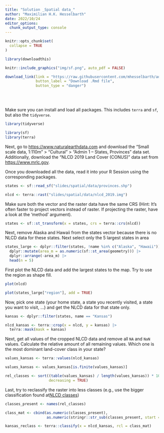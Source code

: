 ```yaml
---
title: "Solution _Spatial data_"
author: "Maximilian H.K. Hesselbarth"
date: 2022/10/24
editor_options: 
  chunk_output_type: console
---
```


```r
knitr::opts_chunk$set(
  collapse = TRUE
)

library(downloadthis)
```

```r
knitr::include_graphics("img/sf.png", auto_pdf = FALSE)
```

```r
download_link(link = "https://raw.githubusercontent.com/mhesselbarth/advanced-r-workshop/main/solution-spatial.Rmd",
              button_label = "Download .Rmd file", 
              button_type = "danger")
```

<br><br>

Make sure you can install and load all packages. This includes `terra` and `sf`, but also the `tidyverse`.

```r
library(tidyverse)

library(sf)
library(terra)
```

Next, go to [https://www.naturalearthdata.com](https://www.naturalearthdata.com) and download the "Small scale data, 1:110m" > "Cultural" > "Admin 1 – States, Provinces" data set. Additionally, download the 
"NLCD 2019 Land Cover (CONUS)" data set from [https://www.mrlc.gov](https://www.mrlc.gov). 

Once you downloaded all the data, read it into your R Session using the corresponding packages.

```r
states <- sf::read_sf("slides/spatial/data/provinces.shp")

nlcd <- terra::rast("slides/spatial/data/nlcd_2019.img")
```

Make sure both the vector and the raster data have the same CRS (Hint: It's often faster to project vectors instead of raster. If projecting the raster, have a look at the 'method' argument).

```r
states <- sf::st_transform(x = states, crs = terra::crs(nlcd))
```

Next, remove Alaska and Hawaii from the states vector because there is no NLCD data for these states. Next select only the 5 largest states in area

```r
states_large <- dplyr::filter(states, !name %in% c("Alaska", "Hawaii")) |> 
  dplyr::mutate(area_m = as.numeric(sf::st_area(geometry))) |> 
  dplyr::arrange(-area_m) |> 
  head(n = 5)
```

First plot the NLCD data and add the largest states to the map. Try to use the region as shape fill.

```r
plot(nlcd)

plot(states_large["region"], add = TRUE)
```

Now, pick one state (your home state, a state you recently visited, a state you want to visit, ...) and get the NLCD data for that state only.

```r
kansas <- dplyr::filter(states, name == "Kansas")

nlcd_kansas <- terra::crop(x = nlcd, y = kansas) |> 
  terra::mask(mask = kansas)
```

Next, get all values of the cropped NLCD data and remove all `NA` and `NaN` values. Calculate the relative amount of all remaining values. Which one is the most dominant land-cover class in your state?

```r
values_kansas <- terra::values(nlcd_kansas)

values_kansas <- values_kansas[is.finite(values_kansas)]

rel_classes <- sort((table(values_kansas) / length(values_kansas)) * 100, 
                    decreasing = TRUE)
```

Last, try to reclassify the raster into less classes (e.g., use the bigger classification found at[NLCD classes](https://www.mrlc.gov/data/legends/national-land-cover-database-class-legend-and-description))

```r
classes_present <- names(rel_classes)

class_mat <- cbind(as.numeric(classes_present), 
                   as.numeric(stringr::str_sub(classes_present, start = 1, end = 1)))

kansas_reclass <- terra::classify(x = nlcd_kansas, rcl = class_mat)
```
